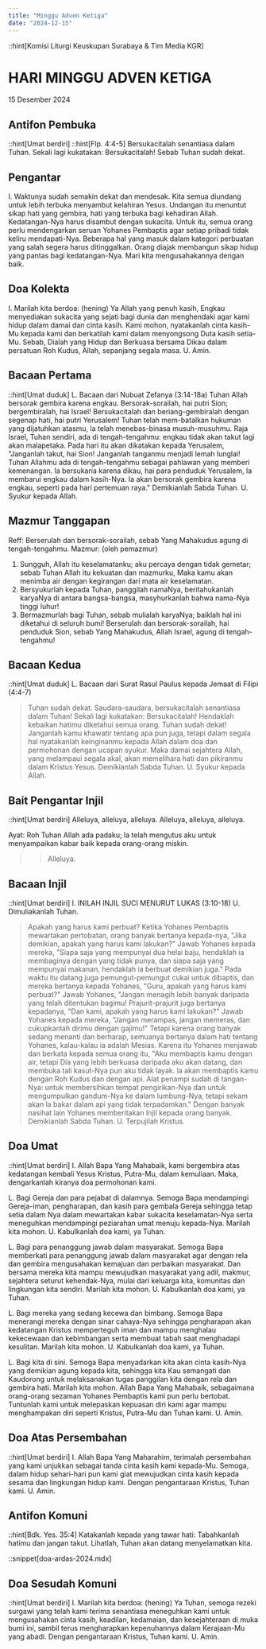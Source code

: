 ```yaml
---
title: "Minggu Adven Ketiga"
date: "2024-12-15"
---
```


::hint[Komisi Liturgi Keuskupan Surabaya & Tim Media KGR]
# HARI MINGGU ADVEN KETIGA
15 Desember 2024

## Antifon Pembuka
::hint[Umat berdiri]
::hint[Flp. 4:4-5]
Bersukacitalah senantiasa dalam Tuhan. Sekali lagi kukatakan: Bersukacitalah! Sebab Tuhan sudah dekat.

## Pengantar
I. Waktunya sudah semakin dekat dan mendesak. Kita semua diundang untuk lebih terbuka menyambut kelahiran Yesus. Undangan itu menuntut sikap hati yang gembira, hati yang terbuka bagi kehadiran Allah. Kedatangan-Nya harus disambut dengan sukacita. Untuk itu, semua orang perlu mendengarkan seruan Yohanes Pembaptis agar setiap pribadi tidak keliru mendapati-Nya. Beberapa hal yang masuk dalam kategori perbuatan yang salah segera harus ditinggalkan. Orang diajak membangun sikap hidup yang pantas bagi kedatangan-Nya. Mari kita mengusahakannya dengan baik.

## Doa Kolekta
I. Marilah kita berdoa: (hening)
Ya Allah yang penuh kasih, Engkau menyediakan sukacita yang sejati bagi dunia dan menghendaki agar kami hidup dalam damai dan cinta kasih. Kami mohon, nyatakanlah cinta kasih-Mu kepada kami dan berkatilah kami dalam menyongsong Duta kasih setia-Mu. Sebab, Dialah yang Hidup dan Berkuasa bersama Dikau dalam persatuan Roh Kudus, Allah, sepanjang segala masa.
U. Amin.

## Bacaan Pertama
::hint[Umat duduk]
L. Bacaan dari Nubuat Zefanya (3:14-18a)
Tuhan Allah bersorak gembira karena engkau. Bersorak-sorailah, hai putri Sion; bergembiralah, hai Israel! Bersukacitalah dan beriang-gembiralah dengan segenap hati, hai putri Yerusalem! Tuhan telah mem-batalkan hukuman yang dijatuhkan atasmu, la telah menebas-binasa musuh-musuhmu. Raja Israel, Tuhan sendiri, ada di tengah-tengahmu: engkau tidak akan takut lagi akan malapetaka. Pada hari itu akan dikatakan kepada Yerusalem, "Janganlah takut, hai Sion! Janganlah tanganmu menjadi lemah lunglai! Tuhan Allahmu ada di tengah-tengahmu sebagai pahlawan yang memberi kemenangan. la bersukaria karena dikau, hai para penduduk Yerusalem, la membarui engkau dalam kasih-Nya. Ia akan bersorak gembira karena engkau, seperti pada hari pertemuan raya."
Demikianlah Sabda Tuhan.
U. Syukur kepada Allah.

## Mazmur Tanggapan
Reff: Berserulah dan bersorak-sorailah, sebab Yang Mahakudus agung di tengah-tengahmu.
Mazmur: (oleh pemazmur)
1. Sungguh, Allah itu keselamatanku; aku percaya dengan tidak gemetar; sebab Tuhan Allah itu kekuatan dan mazmurku, Maka kamu akan menimba air dengan kegirangan dari mata air keselamatan.
2. Bersyukurlah kepada Tuhan, panggilah namaNya, beritahukanlah karyaNya di antara bangsa-bangsa, masyhurkanlah bahwa nama-Nya tinggi luhur!
3. Bermazmurlah bagi Tuhan, sebab mulialah karyaNya; baiklah hal ini diketahui di seluruh bumi! Berserulah dan bersorak-sorailah, hai penduduk Sion, sebab Yang Mahakudus, Allah Israel, agung di tengah-tengahmu!

## Bacaan Kedua
::hint[Umat duduk]
L. Bacaan dari Surat Rasul Paulus kepada Jemaat di Filipi (4:4-7)
> Tuhan sudah dekat.
Saudara-saudara, bersukacitalah senantiasa dalam Tuhan! Sekali lagi kukatakan: Bersukacitalah! Hendaklah kebaikan hatimu diketahui semua orang. Tuhan sudah dekat! Janganlah kamu khawatir tentang apa pun juga, tetapi dalam segala hal nyatakanlah keinginanmu kepada Allah dalam doa dan permohonan dengan ucapan syukur. Maka damai sejahtera Allah, yang melampaui segala akal, akan memelihara hati dan pikiranmu dalam Kristus Yesus.
Demikianlah Sabda Tuhan.
U. Syukur kepada Allah.

## Bait Pengantar Injil
::hint[Umat berdiri]
Alleluya, alleluya, alleluya. Alleluya, alleluya, alleluya.

Ayat: Roh Tuhan Allah ada padaku; la telah mengutus aku untuk menyampaikan kabar baik kepada orang-orang miskin. 

>> Alleluya.

## Bacaan Injil
::hint[Umat berdiri]
I. INILAH INJIL SUCI MENURUT LUKAS (3:10-18)
U. Dimuliakanlah Tuhan.
> Apakah yang harus kami perbuat?
Ketika Yohanes Pembaptis mewartakan pertobatan, orang banyak bertanya kepada-nya, "Jika demikian, apakah yang harus kami lakukan?" Jawab Yohanes kepada mereka, "Siapa saja yang mempunyai dua helai baju, hendaklah ia membaginya dengan yang tidak punya, dan siapa saja yang mempunyai makanan, hendaklah ia berbuat demikian juga." Pada waktu itu datang juga pemungut-pemungut cukai untuk dibaptis, dan mereka bertanya kepada Yohanes, "Guru, apakah yang harus kami perbuat?" Jawab Yohanes, "Jangan menagih lebih banyak daripada yang telah ditentukan bagimu! Prajurit-prajurit juga bertanya kepadanya, "Dan kami, apakah yang harus kami lakukan?" Jawab Yohanes kepada mereka, "Jangan merampas, jangan memeras, dan cukupkanlah dirimu dengan gajimu!" Tetapi karena orang banyak sedang menanti dan berharap, semuanya bertanya dalam hati tentang Yohanes, kalau-kalau ia adalah Mesias. Karena itu Yohanes menjawab dan berkata kepada semua orang itu, "Aku membaptis kamu dengan air, tetapi Dia yang lebih berkuasa daripada aku akan datang, dan membuka tali kasut-Nya pun aku tidak layak. la akan membaptis kamu dengan Roh Kudus dan dengan api. Alat penampi sudah di tangan-Nya: untuk membersihkan tempat pengirikan-Nya dan untuk mengumpulkan gandum-Nya ke dalam lumbung-Nya, tetapi sekam akan la bakar dalam api yang tidak terpadamkan." Dengan banyak nasihat lain Yohanes memberitakan Injil kepada orang banyak.
Demikianlah Sabda Tuhan.
U. Terpujilah Kristus.

## Doa Umat
::hint[Umat berdiri]
I. Allah Bapa Yang Mahabaik, kami bergembira atas kedatangan kembali Yesus Kristus, Putra-Mu, dalam kemuliaan. Maka, dengarkanlah kiranya doa permohonan kami.

L. Bagi Gereja dan para pejabat di dalamnya. Semoga Bapa mendampingi Gereja-iman, pengharapan, dan kasih para gembala Gereja sehingga tetap setia dalam Nya dalam mewartakan kabar sukacita keselamatan-Nya serta meneguhkan mendampingi peziarahan umat menuju kepada-Nya. Marilah kita mohon.
U. Kabulkanlah doa kami, ya Tuhan.

L. Bagi para penanggung jawab dalam masyarakat. Semoga Bapa memberkati para penanggung jawab dalam masyarakat agar dengan rela dan gembira mengusahakan kemajuan dan perbaikan masyarakat. Dan bersama mereka kita mampu mewujudkan masyarakat yang adil, makmur, sejahtera seturut kehendak-Nya, mulai dari keluarga kita, komunitas dan lingkungan kita sendiri. Marilah kita mohon.
U. Kabulkanlah doa kami, ya Tuhan.

L. Bagi mereka yang sedang kecewa dan bimbang. Semoga Bapa menerangi mereka dengan sinar cahaya-Nya sehingga pengharapan akan kedatangan Kristus memperteguh iman dan mampu menghalau kekecewaan dan kebimbangan serta membuat tabah saat menghadapi kesulitan. Marilah kita mohon.
U. Kabulkanlah doa kami, ya Tuhan.

L. Bagi kita di sini. Semoga Bapa menyadarkan kita akan cinta kasih-Nya yang demikian agung kepada kita, sehingga kita Kau semangati dan Kaudorong untuk melaksanakan tugas panggilan kita dengan rela dan gembira hati. Marilah kita mohon.
Allah Bapa Yang Mahabaik, sebagaimana orang-orang sezaman Yohanes Pembaptis kami pun perlu bertobat. Tuntunlah kami untuk melepaskan kepuasan diri kami agar mampu menghampakan diri seperti Kristus, Putra-Mu dan Tuhan kami.
U. Amin.

## Doa Atas Persembahan
::hint[Umat berdiri]
I. Allah Bapa Yang Maharahim, terimalah persembahan yang kami unjukkan sebagai tanda cinta kasih kami kepada-Mu. Semoga, dalam hidup sehari-hari pun kami giat mewujudkan cinta kasih kepada sesama dan lingkungan hidup kami. Dengan pengantaraan Kristus, Tuhan kami.
U. Amin.

## Antifon Komuni
::hint[Bdk. Yes. 35:4]
Katakanlah kepada yang tawar hati: Tabahkanlah hatimu dan jangan takut. Lihatlah, Tuhan akan datang menyelamatkan kita.

::snippet[doa-ardas-2024.mdx]

## Doa Sesudah Komuni
::hint[Umat berdiri]
I. Marilah kita berdoa: (hening)
Ya Tuhan, semoga rezeki surgawi yang telah kami terima senantiasa meneguhkan kami untuk mengusahakan cinta kasih, keadilan, kedamaian, dan kesejahteraan di muka bumi ini, sambil terus mengharapkan kepenuhannya dalam Kerajaan-Mu yang abadi. Dengan pengantaraan Kristus, Tuhan kami.
U. Amin.
